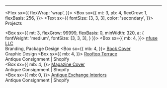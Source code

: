 
-------

<Flex
  sx={{
    flexWrap: 'wrap',
  }}>
  <Box
    sx={{
      mt: 3,
      pb: 4,
      flexGrow: 1,
      flexBasis: 256,
    }}>
    <Text
        sx={{
          fontSize: [3, 3, 3],
          color: 'secondary',
        }}>
        Projects
    </Text>
  </Box>
  
  <Box
    sx={{
      mt: 3,
      flexGrow: 99999,
      flexBasis: 0,
      minWidth: 320,
      a: {
        fontWeight: 'medium',
        fontSize: [3, 3, 3],
      }
      }}>
      <Box sx={{
        mb: 4,
        }}>
        <a href="/projects/nfuse">nfuse LLC</a>
        <br />
        <Text variant='webDesc'>Branding, Package Design</Text>
      </Box>
      <Box sx={{
        mb: 4,
        }}>
        <a href="/projects/nfuse">Book Cover</a>
        <br />
        <Text variant='webDesc'>Graphic Design</Text>
      </Box>
      <Box sx={{
        mb: 4,
        }}>
        <a href="/projects/nfuse">Rooftop Terrace </a>
        <br />
        <Text variant='webDesc'>Antique Consignment | Shopify</Text>  
      </Box>
      <Box sx={{
        mb: 4,
        }}>
        <a href="/projects/nfuse">Magazine Cover </a>
        <br />
        <Text variant='webDesc'>Antique Consignment | Shopify</Text>  
      </Box>
      <Box sx={{
        mb: 0,
        }}>
        <a href="/projects/nfuse">Antique Exchange Interiors </a>
        <br />
        <Text variant='webDesc'>Antique Consignment | Shopify</Text>  
      </Box>
  </Box>
</Flex>